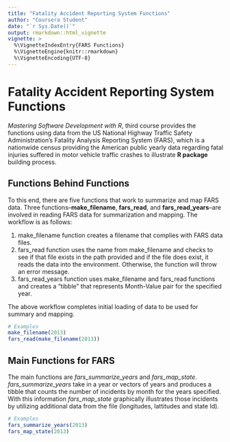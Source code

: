 ```yaml
---
title: "Fatality Accident Reporting System Functions"
author: "Coursera Student"
date: "`r Sys.Date()`"
output: rmarkdown::html_vignette
vignette: >
  %\VignetteIndexEntry{FARS Functions}
  %\VignetteEngine{knitr::rmarkdown}
  %\VignetteEncoding{UTF-8}
---
```


# Fatality Accident Reporting System Functions

*Mastering Software Development with R*, third course provides the functions using data from the US National Highway Traffic Safety Administration's Fatality Analysis Reporting System (FARS), which is a nationwide census providing the American public yearly data regarding fatal injuries suffered in motor vehicle traffic crashes to illustrate **R package** building process. 

## Functions Behind Functions

To this end, there are five functions that work to summarize and map FARS data. Three functions--**make_filename**, **fars_read**, and **fars_read_years**--are involved in reading FARS data for summarization and mapping. The workflow is as follows:

1. make_filename function creates a filename that complies with FARS data files.
2. fars_read function uses the name from make_filename and checks to see if that file exists in the path provided and if the file does exist, it reads the data into the environment. Otherwise, the function will throw an error message.
3. fars_read_years function uses make_filename and fars_read functions and creates a "tibble" that represents Month-Value pair for the specified year.

The above workflow completes initial loading of data to be used for summary and mapping.

```r
# Examples
make_filename(2013)
fars_read(make_filename(2013))

```

## Main Functions for FARS 

The main functions are *fars_summarize_years* and *fars_map_state*. *fars_summarize_years* take in a year or vectors of years and produces a tibble that counts the number of incidents by month for the years specified. With this information *fars_map_state* graphically illustrates those incidents by utilizing additional data from the file (longitudes, lattitudes and state Id).

```r
# Examples
fars_summarize_years(2013)
fars_map_state(2013)
```

